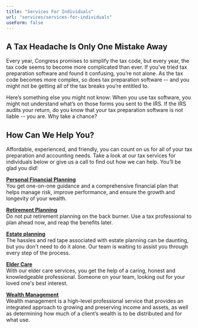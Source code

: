 ```yaml
---
title: "Services For Individuals"
url: "services/services-for-individuals"
useForm: false
---
```


## **A Tax Headache Is Only One Mistake Away**

Every year, Congress promises to simplify the tax code, but every year, the tax code seems to become more complicated than ever. If you’ve tried tax preparation software and found it confusing, you’re not alone. As the tax code becomes more complex, so does tax preparation software -- and you might not be getting all of the tax breaks you’re entitled to.

Here’s something else you might not know: When you use tax software, you might not understand what’s on those forms you sent to the IRS. If the IRS audits your return, do you know that your tax preparation software is not liable -- you are. Why take a chance?

## **How Can We Help You?**

Affordable, experienced, and friendly, you can count on us for all of your tax preparation and accounting needs. Take a look at our tax services for individuals below or give us a call to find out how we can help. You’ll be glad you did!

**[Personal Financial Planning](/services/services-for-individuals/personal-financial-planning)**    
You get one-on-one guidance and a comprehensive financial plan that helps manage risk, improve performance, and ensure the growth and longevity of your wealth.

**[Retirement Planning]("/services/services-for-individuals/retirement-planning")**    
Do not put retirement planning on the back burner. Use a tax professional to plan ahead now, and reap the benefits later.

**[Estate planning](/services/services-for-individuals/estate-Planning)**   
The hassles and red tape associated with estate planning can be daunting, but you don't need to do it alone. Our team is waiting to assist you through every step of the process.

**[Elder Care](/services/services-for-individuals/elder-care)**    
With our elder care services, you get the help of a caring, honest and knowledgeable professional. Someone on your team, looking out for your loved one's best interest.

**[Wealth Management](/services/services-for-individuals/wealth-management)**    
Wealth management is a high-level professional service that provides an integrated approach to growing and preserving income and assets, as well as determining how much of a client’s wealth is to be distributed and for what use.
